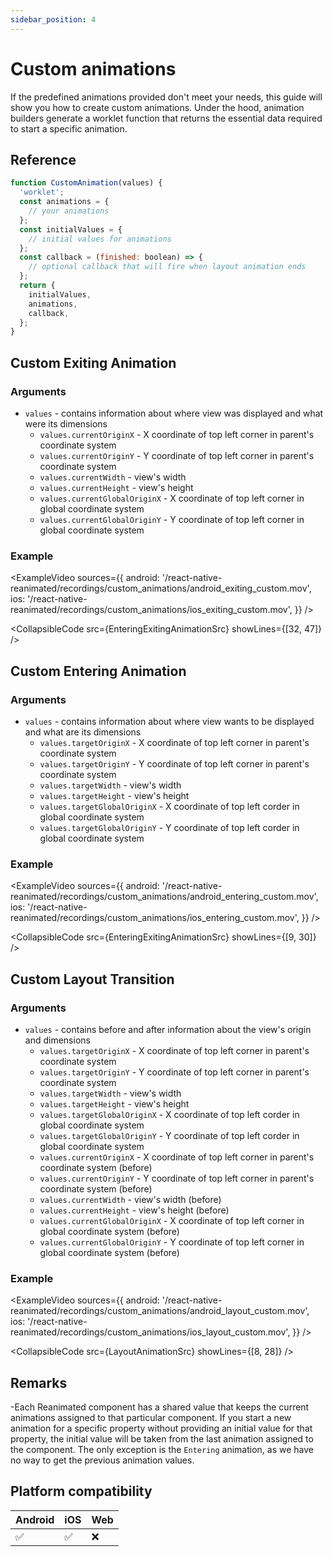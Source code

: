 ```yaml
---
sidebar_position: 4
---
```


# Custom animations


If the predefined animations provided don't meet your needs, this guide will show you how to create custom animations. Under the hood, animation builders generate a worklet function that returns the essential data required to start a specific animation.

## Reference

```js
function CustomAnimation(values) {
  'worklet';
  const animations = {
    // your animations
  };
  const initialValues = {
    // initial values for animations
  };
  const callback = (finished: boolean) => {
    // optional callback that will fire when layout animation ends
  };
  return {
    initialValues,
    animations,
    callback,
  };
}
```

## Custom Exiting Animation

### Arguments

- `values` - contains information about where view was displayed and what were its dimensions
  - `values.currentOriginX` - X coordinate of top left corner in parent's coordinate system
  - `values.currentOriginY` - Y coordinate of top left corner in parent's coordinate system
  - `values.currentWidth` - view's width
  - `values.currentHeight` - view's height
  - `values.currentGlobalOriginX` - X coordinate of top left corner in global coordinate system
  - `values.currentGlobalOriginY` - Y coordinate of top left corner in global coordinate system

### Example

<ExampleVideo
  sources={{
    android:
      '/react-native-reanimated/recordings/custom_animations/android_exiting_custom.mov',
    ios: '/react-native-reanimated/recordings/custom_animations/ios_exiting_custom.mov',
  }}
/>

<CollapsibleCode src={EnteringExitingAnimationSrc} showLines={[32, 47]} />

## Custom Entering Animation

### Arguments

- `values` - contains information about where view wants to be displayed and what are its dimensions
  - `values.targetOriginX` - X coordinate of top left corner in parent's coordinate system
  - `values.targetOriginY` - Y coordinate of top left corner in parent's coordinate system
  - `values.targetWidth` - view's width
  - `values.targetHeight` - view's height
  - `values.targetGlobalOriginX` - X coordinate of top left corder in global coordinate system
  - `values.targetGlobalOriginY` - Y coordinate of top left corder in global coordinate system

### Example

<ExampleVideo
  sources={{
    android:
      '/react-native-reanimated/recordings/custom_animations/android_entering_custom.mov',
    ios: '/react-native-reanimated/recordings/custom_animations/ios_entering_custom.mov',
  }}
/>

<CollapsibleCode src={EnteringExitingAnimationSrc} showLines={[9, 30]} />

## Custom Layout Transition

### Arguments

- `values` - contains before and after information about the view's origin and dimensions
  - `values.targetOriginX` - X coordinate of top left corner in parent's coordinate system
  - `values.targetOriginY` - Y coordinate of top left corner in parent's coordinate system
  - `values.targetWidth` - view's width
  - `values.targetHeight` - view's height
  - `values.targetGlobalOriginX` - X coordinate of top left corder in global coordinate system
  - `values.targetGlobalOriginY` - Y coordinate of top left corder in global coordinate system
  - `values.currentOriginX` - X coordinate of top left corner in parent's coordinate system (before)
  - `values.currentOriginY` - Y coordinate of top left corner in parent's coordinate system (before)
  - `values.currentWidth` - view's width (before)
  - `values.currentHeight` - view's height (before)
  - `values.currentGlobalOriginX` - X coordinate of top left corner in global coordinate system (before)
  - `values.currentGlobalOriginY` - Y coordinate of top left corner in global coordinate system (before)

### Example

<ExampleVideo
  sources={{
    android:
      '/react-native-reanimated/recordings/custom_animations/android_layout_custom.mov',
    ios: '/react-native-reanimated/recordings/custom_animations/ios_layout_custom.mov',
  }}
/>

<CollapsibleCode src={LayoutAnimationSrc} showLines={[8, 28]} />

## Remarks

-Each Reanimated component has a shared value that keeps the current animations assigned to that particular component. If you start a new animation for a specific property without providing an initial value for that property, the initial value will be taken from the last animation assigned to the component. The only exception is the `Entering` animation, as we have no way to get the previous animation values.

## Platform compatibility

<div className="platform-compatibility">

| Android | iOS | Web |
| ------- | --- | --- |
| ✅      | ✅  | ❌  |

</div>
